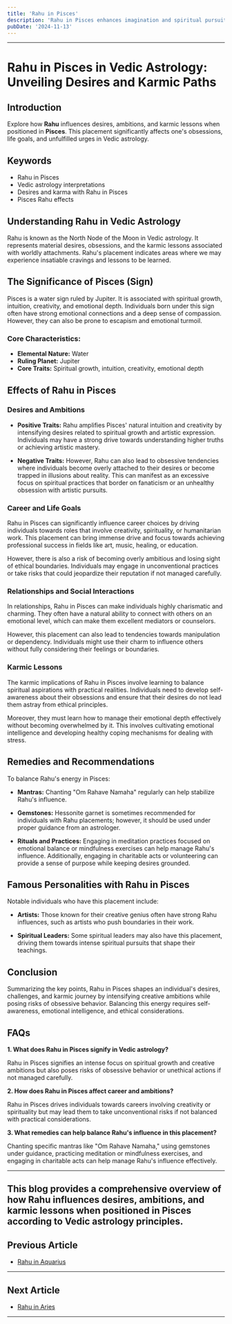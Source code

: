 ```yaml
---
title: 'Rahu in Pisces'
description: 'Rahu in Pisces enhances imagination and spiritual pursuits. Individuals are empathetic, creative, and drawn to mysticism, but may struggle with escapism or lack of direction.'
pubDate: '2024-11-13'
---
```


---

# Rahu in Pisces in Vedic Astrology: Unveiling Desires and Karmic Paths

## Introduction

Explore how **Rahu** influences desires, ambitions, and karmic lessons when positioned in **Pisces**. This placement significantly affects one's obsessions, life goals, and unfulfilled urges in Vedic astrology.

## Keywords

- Rahu in Pisces
- Vedic astrology interpretations
- Desires and karma with Rahu in Pisces
- Pisces Rahu effects

## Understanding Rahu in Vedic Astrology

Rahu is known as the North Node of the Moon in Vedic astrology. It represents material desires, obsessions, and the karmic lessons associated with worldly attachments. Rahu's placement indicates areas where we may experience insatiable cravings and lessons to be learned.

## The Significance of Pisces (Sign)

Pisces is a water sign ruled by Jupiter. It is associated with spiritual growth, intuition, creativity, and emotional depth. Individuals born under this sign often have strong emotional connections and a deep sense of compassion. However, they can also be prone to escapism and emotional turmoil.

### Core Characteristics:
- **Elemental Nature:** Water
- **Ruling Planet:** Jupiter
- **Core Traits:** Spiritual growth, intuition, creativity, emotional depth

## Effects of Rahu in Pisces

### Desires and Ambitions

- **Positive Traits:** Rahu amplifies Pisces' natural intuition and creativity by intensifying desires related to spiritual growth and artistic expression. Individuals may have a strong drive towards understanding higher truths or achieving artistic mastery.
  
- **Negative Traits:** However, Rahu can also lead to obsessive tendencies where individuals become overly attached to their desires or become trapped in illusions about reality. This can manifest as an excessive focus on spiritual practices that border on fanaticism or an unhealthy obsession with artistic pursuits.

### Career and Life Goals

Rahu in Pisces can significantly influence career choices by driving individuals towards roles that involve creativity, spirituality, or humanitarian work. This placement can bring immense drive and focus towards achieving professional success in fields like art, music, healing, or education.

However, there is also a risk of becoming overly ambitious and losing sight of ethical boundaries. Individuals may engage in unconventional practices or take risks that could jeopardize their reputation if not managed carefully.

### Relationships and Social Interactions

In relationships, Rahu in Pisces can make individuals highly charismatic and charming. They often have a natural ability to connect with others on an emotional level, which can make them excellent mediators or counselors.

However, this placement can also lead to tendencies towards manipulation or dependency. Individuals might use their charm to influence others without fully considering their feelings or boundaries.

### Karmic Lessons

The karmic implications of Rahu in Pisces involve learning to balance spiritual aspirations with practical realities. Individuals need to develop self-awareness about their obsessions and ensure that their desires do not lead them astray from ethical principles.

Moreover, they must learn how to manage their emotional depth effectively without becoming overwhelmed by it. This involves cultivating emotional intelligence and developing healthy coping mechanisms for dealing with stress.

## Remedies and Recommendations

To balance Rahu's energy in Pisces:

- **Mantras:** Chanting "Om Rahave Namaha" regularly can help stabilize Rahu's influence.
  
- **Gemstones:** Hessonite garnet is sometimes recommended for individuals with Rahu placements; however, it should be used under proper guidance from an astrologer.

- **Rituals and Practices:** Engaging in meditation practices focused on emotional balance or mindfulness exercises can help manage Rahu's influence. Additionally, engaging in charitable acts or volunteering can provide a sense of purpose while keeping desires grounded.

## Famous Personalities with Rahu in Pisces

Notable individuals who have this placement include:

- **Artists:** Those known for their creative genius often have strong Rahu influences, such as artists who push boundaries in their work.
  
- **Spiritual Leaders:** Some spiritual leaders may also have this placement, driving them towards intense spiritual pursuits that shape their teachings.

## Conclusion

Summarizing the key points, Rahu in Pisces shapes an individual's desires, challenges, and karmic journey by intensifying creative ambitions while posing risks of obsessive behavior. Balancing this energy requires self-awareness, emotional intelligence, and ethical considerations.

## FAQs

**1. What does Rahu in Pisces signify in Vedic astrology?**

Rahu in Pisces signifies an intense focus on spiritual growth and creative ambitions but also poses risks of obsessive behavior or unethical actions if not managed carefully.

**2. How does Rahu in Pisces affect career and ambitions?**

Rahu in Pisces drives individuals towards careers involving creativity or spirituality but may lead them to take unconventional risks if not balanced with practical considerations.

**3. What remedies can help balance Rahu's influence in this placement?**

Chanting specific mantras like "Om Rahave Namaha," using gemstones under guidance, practicing meditation or mindfulness exercises, and engaging in charitable acts can help manage Rahu's influence effectively.


---

This blog provides a comprehensive overview of how Rahu influences desires, ambitions, and karmic lessons when positioned in Pisces according to Vedic astrology principles.
---

## Previous Article
- [Rahu in Aquarius](/blogs-md/0808_Rahu_in_Rashi/080811_Rahu_in_Aquarius.mdx)

---

## Next Article
- [Rahu in Aries](/blogs-md/0808_Rahu_in_Rashi/080801_Rahu_in_Aries.mdx)

---
